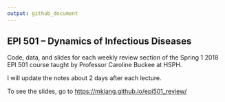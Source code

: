 ```yaml
---
output: github_document
---
```


## EPI 501 -- Dynamics of Infectious Diseases

Code, data, and slides for each weekly review section of the Spring 1 2018 EPI 501 course taught by Professor Caroline Buckee at HSPH. 

I will update the notes about 2 days after each lecture. 

To see the slides, go to [https://mkiang.github.io/epi501_review/](https://mkiang.github.io/epi501_review/)
